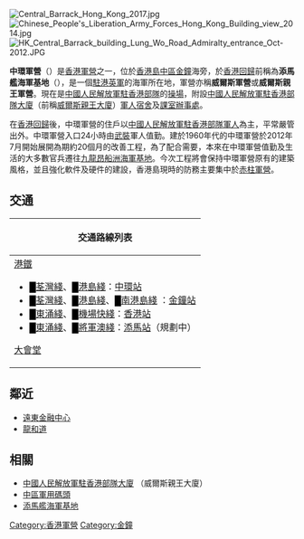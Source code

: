 {{Unreferenced|time=2021-06-06T14:36:53+00:00}}
[[File:Central_Barrack_Hong_Kong_2017.jpg|thumb]]
[[File:Chinese_People's_Liberation_Army_Forces_Hong_Kong_Building_view_2014.jpg|thumb]]
[[File:HK_Central_Barrack_building_Lung_Wo_Road_Admiralty_entrance_Oct-2012.JPG|thumb]]

'''中環軍營'''（{{lang-en|Central Barracks}}）是[[香港|香港]][[軍營|軍營]]之一，位於[[香港島|香港島]][[中區_(香港)|中區]][[金鐘|金鐘]]海旁，於[[香港回歸|香港回歸]]前稱為'''添馬艦海軍基地'''（{{lang|en|shore station}}），是一個[[駐港英軍|駐港英軍]]的海軍所在地，軍營亦稱'''威爾斯軍營'''或'''威爾斯親王軍營'''。現在是[[中國人民解放軍駐香港部隊|中國人民解放軍駐香港部隊]]的[[操場|操場]]，附設[[中國人民解放軍駐香港部隊大廈|中國人民解放軍駐香港部隊大廈]]（前稱[[威爾斯親王大廈|威爾斯親王大廈]]）[[軍人|軍人]][[宿舍|宿舍]]及[[課室|課室]][[辦事處|辦事處]]。

在[[香港回歸|香港回歸]]後，中環軍營的住戶以[[中國人民解放軍駐香港部隊|中國人民解放軍駐香港部隊]][[軍人|軍人]]為主，平常嚴管出外。中環軍營入口24小時由[[武裝|武裝]]軍人值勤。建於1960年代的中環軍營於2012年7月開始展開為期約20個月的改善工程，為了配合需要，本來在中環軍營值勤及生活的大多數官兵遷往[[九龍|九龍]][[昂船洲海軍基地|昂船洲海軍基地]]。今次工程將會保持中環軍營原有的建築風格，並且強化軟件及硬件的建設，香港島現時的防務主要集中於[[赤柱軍營|赤柱軍營]]。

== 交通 ==
{| class="mw-collapsible mw-collapsed wikitable" style="background:white; margin: 0 auto; width: auto;" 
! 交通路線列表
|-
|
;[[港鐵|港鐵]]
*<font color="{{荃灣綫色彩}}">█</font>[[荃灣綫|荃灣綫]]、<font color="{{港島綫色彩}}">█</font>[[港島綫|港島綫]]：[[中環站|中環站]]
*<font color="{{荃灣綫色彩}}">█</font>[[荃灣綫|荃灣綫]]、<font color="{{港島綫色彩}}">█</font>[[港島綫|港島綫]]、<font color="{{南港島綫色彩}}">█</font>[[南港島綫|南港島綫]]<!--<font color="{{東鐵綫色彩}}">█</font>[[東鐵綫|東鐵綫]]-->：[[金鐘站|金鐘站]]
*<font color="{{東涌綫色彩}}">█</font>[[東涌綫|東涌綫]]、<font color="{{機場快綫色彩}}">█</font>[[機場快綫_(港鐵)|機場快綫]]：[[香港站|香港站]]
*<font color="{{東涌綫色彩}}">█</font>[[東涌綫|東涌綫]]、<font color="{{將軍澳綫色彩}}">█</font>[[將軍澳綫|將軍澳綫]]：[[添馬站|添馬站]]（規劃中）

;[[大會堂|大會堂]]
{{港島巴士簡單列表|2|5X|6|6A|6X|15|15C|18|37B|37X|66|70|75|90|97|260|590|720|720P|722|780|788}}
{{過海隧道巴士簡單列表|621|680X|681|962P|962S|967|969A|969P}}
{{大嶼山巴士簡單列表|A11|NA11}}
{{港島專線小巴簡單列表|1|2|3|3A|9}}
|}

==鄰近==
* [[遠東金融中心|遠東金融中心]]
* [[龍和道|龍和道]]

==相關==
* [[中國人民解放軍駐香港部隊大廈|中國人民解放軍駐香港部隊大廈]] （威爾斯親王大廈）
* [[中區軍用碼頭|中區軍用碼頭]]
* [[添馬艦海軍基地|添馬艦海軍基地]]
{{commonscat|Central Barrack, Hong Kong}}

[[Category:香港軍營|Category:香港軍營]]
[[Category:金鐘|Category:金鐘]]
